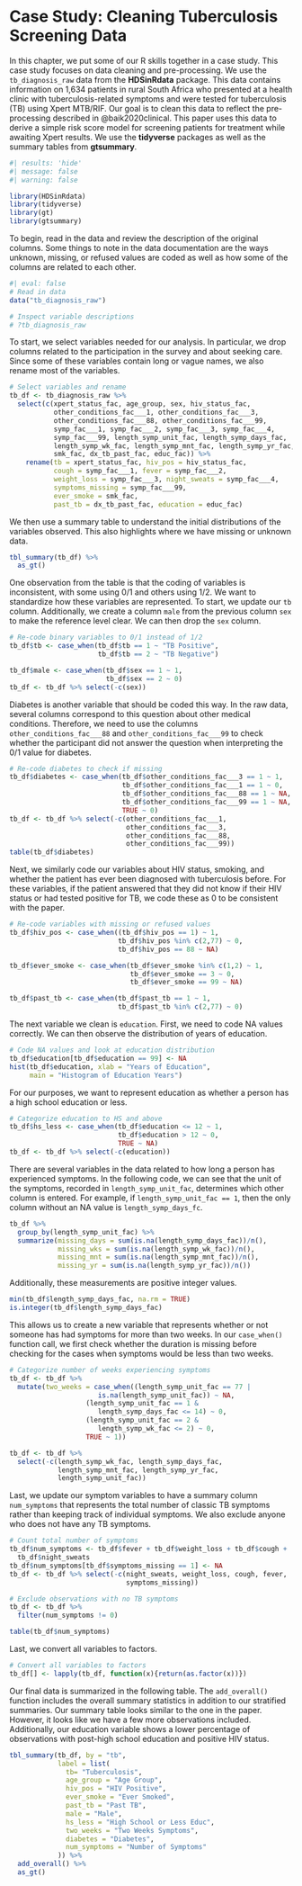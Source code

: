 # Case Study: Cleaning Tuberculosis Screening Data {#sec-cs-preprocessing}

In this chapter, we put some of our R skills together in a case study\index{Case study:data cleaning and pre-processing}. This case study focuses on data cleaning and pre-processing. We use the `tb_diagnosis_raw`\index{R packages!readr}
\index{Data sets!tb\textunderscore diagnosis\textunderscore raw@\texttt{tb\textunderscore diagnosis\textunderscore raw}} data from the **HDSinRdata** package\index{R packages!HDSinRdata}. This data contains information on 1,634 patients in rural South Africa who presented at a health clinic with tuberculosis-related symptoms and were tested for tuberculosis (TB) using Xpert MTB/RIF. Our goal is to clean this data to reflect the pre-processing described in @baik2020clinical. This paper uses this data to derive a simple risk score model for screening patients for treatment while awaiting Xpert results. We use the **tidyverse**\index{R packages!tidyverse} packages as well as the summary tables from **gtsummary**\index{R packages!gtsummary}.

```r
#| results: 'hide'
#| message: false
#| warning: false

library(HDSinRdata)
library(tidyverse)
library(gt)
library(gtsummary)
```

To begin, read in the data and review the description of the original columns. Some things to note in the data documentation are the ways unknown, missing, or refused values are coded as well as how some of the columns are related to each other.

```r
#| eval: false
# Read in data
data("tb_diagnosis_raw")

# Inspect variable descriptions
# ?tb_diagnosis_raw
```

To start, we select variables needed for our analysis. In particular, we drop columns related to the participation in the survey and about seeking care. Since some of these variables contain long or vague names, we also rename most of the variables\index{renaming columns}.

```r
# Select variables and rename
tb_df <- tb_diagnosis_raw %>% 
  select(c(xpert_status_fac, age_group, sex, hiv_status_fac,
           other_conditions_fac___1, other_conditions_fac___3,
           other_conditions_fac___88, other_conditions_fac___99,
           symp_fac___1, symp_fac___2, symp_fac___3, symp_fac___4, 
           symp_fac___99, length_symp_unit_fac, length_symp_days_fac,
           length_symp_wk_fac, length_symp_mnt_fac, length_symp_yr_fac,
           smk_fac, dx_tb_past_fac, educ_fac)) %>%
    rename(tb = xpert_status_fac, hiv_pos = hiv_status_fac,
           cough = symp_fac___1, fever = symp_fac___2, 
           weight_loss = symp_fac___3, night_sweats = symp_fac___4, 
           symptoms_missing = symp_fac___99,
           ever_smoke = smk_fac, 
           past_tb = dx_tb_past_fac, education = educ_fac)
```

We then use a summary table \index{tables!summary table} to understand the initial distributions of the variables observed. This also highlights where we have missing or unknown data. 

```r
tbl_summary(tb_df) %>%
  as_gt()
```

One observation from the table is that the coding of variables is inconsistent, with some using 0/1 and others using 1/2. We want to standardize how these variables are represented\index{re-coding}. To start, we update our `tb` column. Additionally, we create a column `male` from the previous column `sex` to make the reference level clear. We can then drop the `sex` column.

```r
# Re-code binary variables to 0/1 instead of 1/2
tb_df$tb <- case_when(tb_df$tb == 1 ~ "TB Positive", 
                      tb_df$tb == 2 ~ "TB Negative")

tb_df$male <- case_when(tb_df$sex == 1 ~ 1, 
                        tb_df$sex == 2 ~ 0)
tb_df <- tb_df %>% select(-c(sex))
```

Diabetes is another variable that should be coded this way. In the raw data, several columns correspond to this question about other medical conditions. Therefore, we need to use the columns `other_conditions_fac___88` and `other_conditions_fac___99` to check whether the participant did not answer the question when interpreting the 0/1 value for diabetes.

```r
# Re-code diabetes to check if missing
tb_df$diabetes <- case_when(tb_df$other_conditions_fac___3 == 1 ~ 1,
                            tb_df$other_conditions_fac___1 == 1 ~ 0,
                            tb_df$other_conditions_fac___88 == 1 ~ NA,
                            tb_df$other_conditions_fac___99 == 1 ~ NA,
                            TRUE ~ 0)
tb_df <- tb_df %>% select(-c(other_conditions_fac___1,
                             other_conditions_fac___3,
                             other_conditions_fac___88,
                             other_conditions_fac___99))
table(tb_df$diabetes)
```

Next, we similarly code our variables about HIV status, smoking, and whether the patient has ever been diagnosed with tuberculosis before. For these variables, if the patient answered that they did not know if their HIV status or had tested positive for TB, we code these as 0 to be consistent with the paper. 

```r
# Re-code variables with missing or refused values
tb_df$hiv_pos <- case_when((tb_df$hiv_pos == 1) ~ 1, 
                           tb_df$hiv_pos %in% c(2,77) ~ 0,
                           tb_df$hiv_pos == 88 ~ NA)

tb_df$ever_smoke <- case_when(tb_df$ever_smoke %in% c(1,2) ~ 1,
                              tb_df$ever_smoke == 3 ~ 0,
                              tb_df$ever_smoke == 99 ~ NA)

tb_df$past_tb <- case_when(tb_df$past_tb == 1 ~ 1, 
                           tb_df$past_tb %in% c(2,77) ~ 0)

```

The next variable we clean is `education`. First, we need to code NA values correctly. We can then observe the distribution of years of education.

```r
# Code NA values and look at education distribution
tb_df$education[tb_df$education == 99] <- NA
hist(tb_df$education, xlab = "Years of Education", 
     main = "Histogram of Education Years")
```

For our purposes, we want to represent education as whether a person has a high school education or less. 

```r
# Categorize education to HS and above
tb_df$hs_less <- case_when(tb_df$education <= 12 ~ 1,
                           tb_df$education > 12 ~ 0,
                           TRUE ~ NA)
tb_df <- tb_df %>% select(-c(education))
```

There are several variables in the data related to how long a person has experienced symptoms. In the following code, we can see that the unit of the symptoms, recorded in `length_symp_unit_fac`, determines which other column is entered. For example, if `length_symp_unit_fac == 1`, then the only column without an NA value is `length_symp_days_fc`. 

```r
tb_df %>%
  group_by(length_symp_unit_fac) %>%
  summarize(missing_days = sum(is.na(length_symp_days_fac))/n(),
            missing_wks = sum(is.na(length_symp_wk_fac))/n(),
            missing_mnt = sum(is.na(length_symp_mnt_fac))/n(),
            missing_yr = sum(is.na(length_symp_yr_fac))/n())
```
Additionally, these measurements are positive integer values.

```r
min(tb_df$length_symp_days_fac, na.rm = TRUE)
is.integer(tb_df$length_symp_days_fac)
```

This allows us to create a new variable that represents whether or not someone has had symptoms for more than two weeks. In our `case_when()`\index{R functions!case\textunderscore when()@\texttt{case\textunderscore when()}} function call, we first check whether the duration is missing before checking for the cases when symptoms would be less than two weeks. 

```r
# Categorize number of weeks experiencing symptoms
tb_df <- tb_df %>%
  mutate(two_weeks = case_when((length_symp_unit_fac == 77 |
                      is.na(length_symp_unit_fac)) ~ NA,
                   (length_symp_unit_fac == 1 & 
                      length_symp_days_fac <= 14) ~ 0,
                   (length_symp_unit_fac == 2 &
                      length_symp_wk_fac <= 2) ~ 0,
                   TRUE ~ 1))

tb_df <- tb_df %>% 
  select(-c(length_symp_wk_fac, length_symp_days_fac, 
            length_symp_mnt_fac, length_symp_yr_fac, 
            length_symp_unit_fac))

```

Last, we update our symptom variables to have a summary column `num_symptoms` that represents the total number of classic TB symptoms rather than keeping track of individual symptoms. We also exclude anyone who does not have any TB symptoms. 

```r
# Count total number of symptoms
tb_df$num_symptoms <- tb_df$fever + tb_df$weight_loss + tb_df$cough + 
  tb_df$night_sweats
tb_df$num_symptoms[tb_df$symptoms_missing == 1] <- NA
tb_df <- tb_df %>% select(-c(night_sweats, weight_loss, cough, fever,
                             symptoms_missing))

# Exclude observations with no TB symptoms 
tb_df <- tb_df %>%
  filter(num_symptoms != 0)

table(tb_df$num_symptoms)
```

Last, we convert all variables to factors.

```r
# Convert all variables to factors 
tb_df[] <- lapply(tb_df, function(x){return(as.factor(x))})
```

Our final data is summarized in the following table. The `add_overall()`\index{R functions!add\textunderscore overall()@\texttt{add\textunderscore overall()}} function includes the overall summary statistics in addition to our stratified summaries. Our summary table looks similar to the one in the paper. However, it looks like we have a few more observations included. Additionally, our education variable shows a lower percentage of observations with post-high school education and positive HIV status. 


```r
tbl_summary(tb_df, by = "tb",
            label = list(
              tb= "Tuberculosis",
              age_group = "Age Group",
              hiv_pos = "HIV Positive",
              ever_smoke = "Ever Smoked",
              past_tb = "Past TB",
              male = "Male",
              hs_less = "High School or Less Educ",
              two_weeks = "Two Weeks Symptoms",
              diabetes = "Diabetes",
              num_symptoms = "Number of Symptoms"
            )) %>%
  add_overall() %>%
  as_gt()
```
